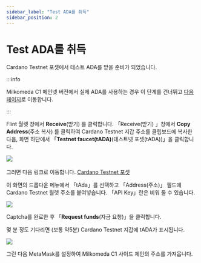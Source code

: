 ```yaml
---
sidebar_label: "Test ADA를 취득"
sidebar_position: 2
---
```


# Test ADA를 취득

Cardano Testnet 포셋에서 테스트 ADA를 받을 준비가 되었습니다.

:::info

Milkomeda C1 메인넷 버전에서 실제 ADA를 사용하는 경우 이 단계를 건너뛰고 [다음 페이지](./configuring-metamask-for-devs)로 이동합니다.

:::

Flint 월렛 창에서 **Receive**(받기) 를 클릭합니다. 「Receive(받기) 」창에서 **Copy Address**(주소 복사) 를 클릭하여 Cardano Testnet 지갑 주소를 클립보드에 복사한 다음, 화면 하단에서 「**Testnet faucet(tADA)**(테스트넷 포셋(tADA))」을 클릭합니다.

![](/img/flint-copy-tada-receive-address.png)​

그러면 다음 링크로 이동합니다. [Cardano Testnet 포셋](https://testnets.cardano.org/en/testnets/cardano/tools/faucet/)

이 화면의 드롭다운 메뉴에서 「tAda」를 선택하고 「Address(주소)」 필드에 Cardano Testnet 월렛 주소를 붙여넣습니다. 「API Key」란은 비워 둘 수 있습니다.

![](/img/cardano-testnet-faucet.png)

Captcha를 완료한 후 「**Request funds**(자금 요청)」을 클릭합니다.

몇 분 정도 기다리면 (보통 약5분) Cardano Testnet 지갑에 tADA가 표시됩니다.

![](/img/flint-confirm-tada-balance.png)

그런 다음 MetaMask를 설정하여 Milkomeda C1 사이드 체인의 주소를 가져옵니다.
